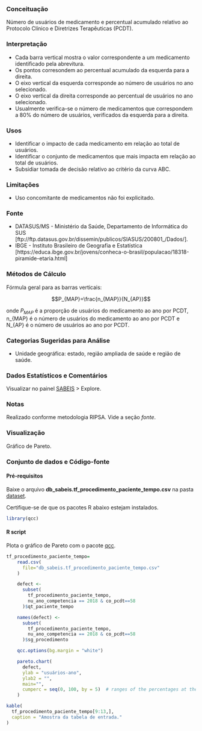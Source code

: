 ### Conceituação

Número de usuários de medicamento e percentual acumulado relativo ao
Protocolo Clínico e Diretrizes Terapêuticas (PCDT).

### Interpretação

- Cada barra vertical mostra o valor correspondente a um medicamento identificado pela abrevitura.
- Os pontos corresondem ao percentual acumulado da esquerda para a direita.
- O eixo vertical da esquerda corresponde ao número de usuários no ano selecionado.
- O eixo vertical da direita corresponde ao percentual de usuários no ano selecionado.
- Usualmente verifica-se o número de medicamentos que correspondem a 80% do número de usuários, verificados da esquerda para a direita.

### Usos

- Identificar o impacto de cada medicamento em relação ao total de usuários.
- Identificar o conjunto de medicamentos que mais impacta em relação ao total de usuários.
- Subsidiar tomada de decisão relativo ao critério da curva ABC.

### Limitações

- Uso concomitante de medicamentos não foi explicitado.

### Fonte

- DATASUS/MS - Ministério da Saúde, Departamento de Informática do SUS
[ftp://ftp.datasus.gov.br/dissemin/publicos/SIASUS/200801_/Dados/].
- IBGE - Instituto Brasileiro de Geografia e Estatística [https://educa.ibge.gov.br/jovens/conheca-o-brasil/populacao/18318-piramide-etaria.html]

### Métodos de Cálculo

Fórmula geral para as barras verticais:

$$P_{MAP}=\frac{n_{MAP}}{N_{AP}}$$

onde $P_{MAP}$ é a proporção de usuários do medicamento ao ano por PCDT,
n_{MAP} é o número de usuários do medicamento ao ano por PCDT e
N_{AP} é o número de usuários ao ano por PCDT.

### Categorias Sugeridas para Análise

- Unidade geográfica: estado, região ampliada de saúde e região de saúde.

### Dados Estatísticos e Comentários

Visualizar no painel [SABEIS](https://labxss.shinyapps.io/sabeis_pcdt2/) > Explore.

### Notas
Realizado conforme metodologia RIPSA. Vide a seção *fonte*.

### Visualização

Gráfico de Pareto.

### Conjunto de dados e Código-fonte

#### Pré-requisitos {-}

Baixe o arquivo **db_sabeis.tf_procedimento_paciente_tempo.csv** na pasta
[dataset](https://github.com/labxss/sabeis_pcdt/tree/master/dataset/csv).

Certifique-se de que os pacotes R abaixo estejam instalados.

```r
library(qcc)
```


#### R script {-}

Plota o gráfico de Pareto com o pacote 
[qcc](https://cran.r-project.org/web/packages/qcc/qcc.pdf).


```r
tf_procedimento_paciente_tempo=
    read.csv(
      file="db_sabeis.tf_procedimento_paciente_tempo.csv"
    )

    defect <-
      subset(
        tf_procedimento_paciente_tempo,
        nu_ano_competencia == 2018 & co_pcdt==58
      )$qt_paciente_tempo

    names(defect) <-
      subset(
        tf_procedimento_paciente_tempo,
        nu_ano_competencia == 2018 & co_pcdt==58
      )$sg_procedimento

    qcc.options(bg.margin = "white")

    pareto.chart(
      defect,
      ylab = "usuários-ano",
      ylab2 = "",
      main="",
      cumperc = seq(0, 100, by = 5)  # ranges of the percentages at the right
    )
```

```r
kable(
  tf_procedimento_paciente_tempo[9:13,], 
  caption = "Amostra da tabela de entrada."
)
```
